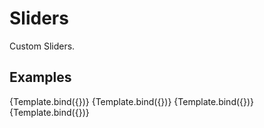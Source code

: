 

<Meta title="Design System/Slider" component={Slider} />

# Sliders

Custom Sliders.

## Examples


<Canvas>
  <Story name="Light mode unchecked">{Template.bind({})}</Story>
  <Story name="Light mode checked" args={{ checked: true }}>
    {Template.bind({})}
  </Story>
  <Story
    name="Dark mode unchecked"
    parameters={{ backgrounds: { default: "dark" } }}
  >
    {Template.bind({})}
  </Story>
  <Story
    name="Dark mode checked"
    parameters={{ backgrounds: { default: "dark" } }}
    args={{ checked: true }}
  >
    {Template.bind({})}
  </Story>
</Canvas>
